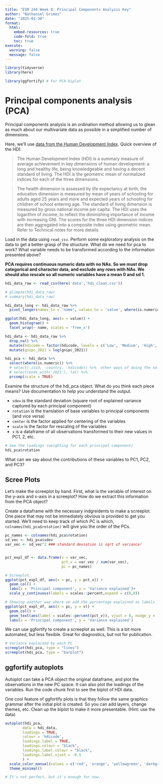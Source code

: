 ```yaml
---
title: "ESM 244 Week 8: Principal Components Analysis Key"
author: "Nathaniel Grimes"
date: "2025-01-30"
format: 
  html:
    embed-resources: true
    code-fold: true
    toc: true
execute:
  warning: false
  message: false
---
```


```r

library(tidyverse)
library(here)

library(ggfortify) # For PCA biplot

```

# Principal components analysis (PCA)

Principal components analysis is an ordination method allowing us to glean as much about our multivariate data as possible in a simplified number of dimensions.

Here, we'll use [data from the Human Development Index](https://hdr.undp.org/data-center).  Quick overview of the HDI:

> The Human Development Index (HDI) is a summary measure of average achievement in key dimensions of human development: a long and healthy life, being knowledgeable and having a decent standard of living. The HDI is the geometric mean of normalized indices for each of the three dimensions.

> The health dimension is assessed by life expectancy at birth, the education dimension is measured by mean of years of schooling for adults aged 25 years and more and expected years of schooling for children of school entering age. The standard of living dimension is measured by gross national income per capita. The HDI uses the logarithm of income, to reflect the diminishing importance of income with increasing GNI. The scores for the three HDI dimension indices are then aggregated into a composite index using geometric mean. Refer to Technical notes for more details.


Load in the data using `read_csv`. Perform some exploratory analysis on the data to get a better grasp of the structure. What do we need for pca to work? What variable needs to be transformed according to the information presented above?

**PCA requires continuous numeric data with no NAs.  So we must drop categorical and character data, and exclude any rows with NAs.  We should also rescale so all numeric variables have a mean 0 and sd 1.**

```r
hdi_data_raw <- read_csv(here('data','hdi_clean.csv')) 

# glimpse(hdi_data_raw)
# summary(hdi_data_raw)

hdi_data_long <- hdi_data_raw %>%
  pivot_longer(names_to = 'name', values_to = 'value', where(is.numeric))

ggplot(hdi_data_long, aes(x = value)) +
  geom_histogram() +
  facet_wrap(~ name, scales = 'free_x')
```

```r
hdi_data <- hdi_data_raw %>%
  drop_na() %>%
  mutate(hdicode = factor(hdicode, levels = c('Low', 'Medium', 'High', 'Very High'))) %>%
  mutate(gnipc_2021 = log(gnipc_2021))

hdi_pca <- hdi_data %>% 
  select(where(is.numeric)) %>%
  # select(-iso3, -country, -hdicode)) %>%  other ways of doing the select
  # select(ends_with('2021'), lat) %>%
  prcomp(scale = TRUE)
```


Examine the structure of the hdi_pca object. What do you think each piece means? Use documentation to help you understand the output.

* `sdev` is the standard deviation (square root of explained variance captured by each principal component)
* `rotation` is the translation of base variables to principal components (and vice versa)
* `center` is the factor applied for centering of the variables
* `scale` is the factor for rescaling of the variables
* `x` is a dataframe of all observations transformed to their new values in PC1, 2, etc.


``` r
# See the loadings (weighting for each principal component)
hdi_pca$rotation
```

What can we say about the contributions of these variables to PC1, PC2, and PC3?

## Scree Plots

Let's make the screeplot by hand. First, what is the variable of interest on the y-axis and x-axis in a screeplot? How do we extract this information from the PCA object?

Create a dataframe with the necessary indgreidents to make a screeplot. One piece that may not be immediately obvious is provided to get you started. We'll need to keep track of which PC is which, `colnames(hdi_pca$rotation)` will give you the order of the PCs.

```r
pc_names <- colnames(hdi_pca$rotation)
sd_vec <- hdi_pca$sdev
var_vec <- sd_vec^2 ### standard deviation is sqrt of variance!


pct_expl_df <- data.frame(v = var_vec,
                          pct_v = var_vec / sum(var_vec),
                          pc = pc_names)

# Screeplot
ggplot(pct_expl_df, aes(x = pc, y = pct_v)) +
  geom_col() +
  labs(x = 'Principal component', y = 'Variance explained')+
  scale_y_continuous(labels = scales::percent,expand = c(0,0))

# Showing another way where we add the percentage explained as labels
ggplot(pct_expl_df, aes(x = pc, y = v)) +
  geom_col() +
  geom_text(aes(label = scales::percent(pct_v)), vjust = 0, nudge_y = .002) +
  labs(x = 'Principal component', y = 'Variance explained')
```


We can use ggfortify to create a screeplot as well.  This is a bit more automated, but less flexible. Great for diagnostics, but not for publication.

```r
# Variance explained by each PC
screeplot(hdi_pca, type = "lines")
screeplot(hdi_pca, type = "barplot")
```

## ggfortify autoplots

Autoplot can take a PCA object the original dataframe, and plot the observations in the new PC space.  It can also plot the loadings of the variables. Run the code chunk first to see the biplot of HDI data.

One cool feature of ggfortify plots is that they follow the same graphics grammar after the initial plot is created.  So you can add layers, change themes, etc. Clean up the biplot to make it more presentable. (Hint: use the data)


``` r

autoplot(hdi_pca,
     	data = hdi_data,
     	loadings = TRUE,
     	colour = 'hdicode',
     	loadings.label = TRUE,
     	loadings.colour = "black",
     	loadings.label.colour = "black",
     	loadings.label.vjust = -0.5
     	) +
  scale_color_manual(values = c('red', 'orange', 'yellowgreen', 'darkgreen')) +
  theme_minimal()

# It's not perfect, but it's enough for now...
```

